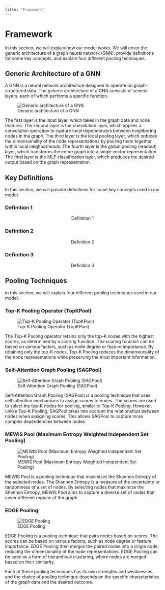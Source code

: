 ```yaml
---
title: "Framework"
---
```


# Framework

In this section, we will explain how our model works. We will cover the generic architecture of a graph neural network (GNN), provide definitions for some key concepts, and explain four different pooling techniques.

## Generic Architecture of a GNN

A GNN is a neural network architecture designed to operate on graph-structured data. The generic architecture of a GNN consists of several layers, each of which performs a specific function.

![Generic architecture of a GNN](../images/standard_archi.png)

The first layer is the input layer, which takes in the graph data and node features. The second layer is the convolution layer, which applies a convolution operation to capture local dependencies between neighboring nodes in the graph. The third layer is the local pooling layer, which reduces the dimensionality of the node representations by pooling them together within local neighborhoods. The fourth layer is the global pooling (readout) layer, which transforms the entire graph into a single vector representation. The final layer is the MLP classification layer, which produces the desired output based on the graph representation.

## Key Definitions

In this section, we will provide definitions for some key concepts used in our model.

### Definition 1

$$\text{Definition 1}$$

### Definition 2

$$\text{Definition 2}$$

### Definition 3

$$\text{Definition 3}$$

## Pooling Techniques

In this section, we will explain four different pooling techniques used in our model.

### Top-K Pooling Operator (TopKPool)

![Top-K Pooling Operator (TopKPool)](../images/topKPooling.png)

The Top-K Pooling operator retains only the top-K nodes with the highest scores, as determined by a scoring function. The scoring function can be based on various factors, such as node degree or feature importance. By retaining only the top-K nodes, Top-K Pooling reduces the dimensionality of the node representations while preserving the most important information.

### Self-Attention Graph Pooling (SAGPool)

![Self-Attention Graph Pooling (SAGPool)](../images/selfAttentionGraphPooling.png)

Self-Attention Graph Pooling (SAGPool) is a pooling technique that uses self-attention mechanisms to assign scores to nodes. The scores are used to select the top-K nodes for pooling, similar to Top-K Pooling. However, unlike Top-K Pooling, SAGPool takes into account the relationships between nodes when assigning scores. This allows SAGPool to capture more complex dependencies between nodes.

### MEWIS Pool (Maximum Entropy Weighted Independent Set Pooling)

![MEWIS Pool (Maximum Entropy Weighted Independent Set Pooling)](../images/MEWIS.png)

MEWIS Pool is a pooling technique that maximizes the Shannon Entropy of the selected nodes. The Shannon Entropy is a measure of the uncertainty or randomness of a set of nodes. By selecting nodes that maximize the Shannon Entropy, MEWIS Pool aims to capture a diverse set of nodes that cover different regions of the graph.

### EDGE Pooling

![EDGE Pooling](../images/EDGE.png)

EDGE Pooling is a pooling technique that pairs nodes based on scores. The scores can be based on various factors, such as node degree or feature importance. EDGE Pooling then merges the paired nodes into a single node, reducing the dimensionality of the node representations. EDGE Pooling can be seen as a form of hierarchical clustering, where nodes are merged based on their similarity.

Each of these pooling techniques has its own strengths and weaknesses, and the choice of pooling technique depends on the specific characteristics of the graph data and the desired outcome.